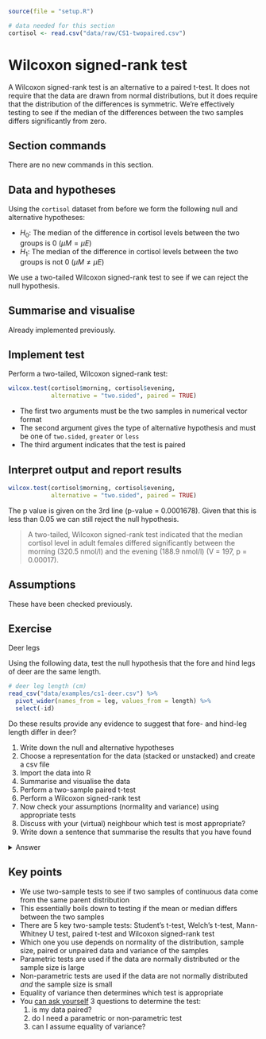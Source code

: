 ```r
source(file = "setup.R")
```

```r
# data needed for this section
cortisol <- read.csv("data/raw/CS1-twopaired.csv")
```

# Wilcoxon signed-rank test {#cs1-twosample-wilcoxon-signed-rank}
A Wilcoxon signed-rank test is an alternative to a paired t-test. It does not require that the data are drawn from normal distributions, but it does require that the distribution of the differences is symmetric. We’re effectively testing to see if the median of the differences between the two samples differs significantly from zero.

## Section commands
There are no new commands in this section.

## Data and hypotheses
Using the `cortisol` dataset from before we form the following null and alternative hypotheses:

-	$H_0$: The median of the difference in cortisol levels between the two groups is 0 $(\mu M = \mu E)$
-	$H_1$: The median of the difference in cortisol levels between the two groups is not 0 $(\mu M \neq \mu E)$

We use a two-tailed Wilcoxon signed-rank test to see if we can reject the null hypothesis.

## Summarise and visualise
Already implemented previously.

## Implement test
Perform a two-tailed, Wilcoxon signed-rank test:

```r
wilcox.test(cortisol$morning, cortisol$evening,
            alternative = "two.sided", paired = TRUE)
```

-	The first two arguments must be the two samples in numerical vector format
-	The second argument gives the type of alternative hypothesis and must be one of `two.sided`, `greater` or `less`
-	The third argument indicates that the test is paired

## Interpret output and report results
```r
wilcox.test(cortisol$morning, cortisol$evening,
            alternative = "two.sided", paired = TRUE)
```

The p value is given on the 3rd line (p-value = 0.0001678). Given that this is less than 0.05 we can still reject the null hypothesis.

> A two-tailed, Wilcoxon signed-rank test indicated that the median cortisol level in adult females differed significantly between the morning (320.5 nmol/l) and the evening (188.9 nmol/l) (V = 197, p = 0.00017).

## Assumptions
These have been checked previously.

## Exercise
:::exercise
Deer legs

Using the following data, test the null hypothesis that the fore and hind legs of deer are the same length.

```r
# deer leg length (cm)
read_csv("data/examples/cs1-deer.csv") %>% 
  pivot_wider(names_from = leg, values_from = length) %>% 
  select(-id)
```

Do these results provide any evidence to suggest that fore- and hind-leg length differ in deer?

1. Write down the null and alternative hypotheses
2. Choose a representation for the data (stacked or unstacked) and create a csv file
3. Import the data into R
4. Summarise and visualise the data
5. Perform a two-sample paired t-test
6. Perform a Wilcoxon signed-rank test
7. Now check your assumptions (normality and variance) using appropriate tests
8. Discuss with your (virtual) neighbour which test is most appropriate?
9. Write down a sentence that summarise the results that you have found

<details><summary>Answer</summary>

**1. Hypotheses**

$H_0$ : foreleg average (mean or median) $=$ hindleg average (mean or median)

$H_1$ : foreleg average $\neq$ hindleg average

**2-4. Import Data, Summarise and visualise**

I always recommend storing data in stacked format even in this example, even though in this case it might seem easier to store your data in unstacked format (this is pretty much the only time where this is even a sensible option).  So for this example I manually input the data into excel in the following layout:

```r
deer <- read.csv("data/examples/cs1-deer.csv")
```

```r
read_csv("data/examples/cs1-deer.csv")
```

The ordering of the data is important here; the first hindleg row corresponds to the first foreleg row, the second to the second and so on. To indicate this we use an `id` column, where each observation has a unique ID.

Let's look at the data and see what we can see.

```r
aggregate(length ~ leg, data = deer, summary)
boxplot(length ~ leg, data = deer)
```

It looks as though there might be a difference between the legs, with hindlegs being longer than forelegs. However, this representation obscures the fact that we have _paired_ data. What we really need to look at is the difference in leg length for each deer:

```r
uns_deer <- unstack(deer, length ~ leg)
deerDiff <- uns_deer$hindleg - uns_deer$foreleg
summary(deerDiff)
boxplot(deerDiff)
```

This gives us a much clearer picture. It looks as though the hindlegs are about 4 cm longer than the forelegs, on average. It also suggests that our leg differences might not be normally distributed (the data look a bit skewed).

**5. Perform a two-sample t-test**

```r
t.test(length ~ leg, data = deer, paired = TRUE)
```

The paired t-test here assumes that the data is stored exactly as we have entered it (i.e. that the first hindleg row matches the first foreleg row). Here we apparently see a significant difference.

**6. Perform a paired Wilcoxon test**

```r
wilcox.test(length ~ leg, data = deer, paired = TRUE)
```

The paired Wilcoxon test makes the same assumptions about the order of the data as the paired t-test. Here again we have a significant difference.

**7. Check assumptions**

We need to consider the distribution of the _difference_ in leg lengths rather than the individual distributions.

```r
shapiro.test(deerDiff)
qqnorm(deerDiff)
qqline(deerDiff, col = "red")
```

Both our Shapiro-Wilk test and our Q-Q plot suggest that the difference data aren't normally distributed, which rules out a paired t-test. We should therefore consider a paired Wilcoxon test next. Remember that this test requires that the distribution of differences be symmetric, whereas our box-plot from before suggested that the data were very much skewed.

**8. Conclusions**

So, frustratingly, neither of our tests are appropriate for this dataset. The differences in fore- and hind leg lengths are neither normal enough for a paired t-test nor are they symmetric enough for a Wilcoxon test and we don't have enough data to just use the t-test (we'd need more than 30 points or so). So what do we do in this situation? Well the answer is that there aren't actually any traditional statistical tests that are valid for this dataset as it stands!

There are two options available to someone:

1. try transforming the raw data (take logs, square root, reciprocals) and hope that one of them leads to a modified dataset that satisfies the assumptions of one of the tests we've covered, or
2. use a permutation test approach (which would work but is beyond the scope of this course).

The reason I included this example in the first practical is purely to illustrate how a very simple dataset with an apparently clear message (leg lengths differ within deer) can be intractable. You don't need to have very complex datasets before you go beyond the capabilities of classical statistics.

As Jeremy Clarkson [would put it](https://www.quotes.net/mquote/941330):

> And on that bombshell, it's time to end. Goodnight!

</details>
:::

## Key points

:::keypoints
- We use two-sample tests to see if two samples of continuous data come from the same parent distribution
- This essentially boils down to testing if the mean or median differs between the two samples
- There are 5 key two-sample tests: Student's t-test, Welch's t-test, Mann-Whitney U test, paired t-test and Wilcoxon signed-rank test
- Which one you use depends on normality of the distribution, sample size, paired or unpaired data and variance of the samples
- Parametric tests are used if the data are normally distributed or the sample size is large
- Non-parametric tests are used if the data are not normally distributed _and_ the sample size is small
- Equality of variance then determines which test is appropriate
- You [can ask yourself](#two-sample-choosing-a-test) 3 questions to determine the test:
    1. is my data paired?
    2. do I need a parametric or non-parametric test
    3. can I assume equality of variance?
:::
